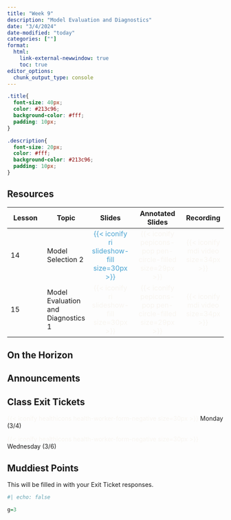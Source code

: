 ```yaml
---
title: "Week 9"
description: "Model Evaluation and Diagnostics"
date: "3/4/2024"
date-modified: "today"
categories: [""]
format: 
  html:
    link-external-newwindow: true
    toc: true
editor_options: 
  chunk_output_type: console
---
```


```css
.title{
  font-size: 40px;
  color: #213c96;
  background-color: #fff;
  padding: 10px;
}

.description{
  font-size: 20px;
  color: #fff;
  background-color: #213c96;
  padding: 10px;
}
```

## Resources

| Lesson | Topic                              |                                Slides                                 |                                  Annotated Slides                                  |                           Recording                           |
|-------------|-------------|:-------------:|:----------------:|:-----------:|
| 14     | Model Selection 2                  | [{{< iconify ri slideshow-fill size=30px >}}]{style="color:#49A3D1;"} | [{{< iconify pepicons-pop pen-circle-filled size=29px >}}]{style="color:#f8f5f0;"} | [{{< iconify mdi video size=34px >}}]{style="color:#f8f5f0;"} |
| 15     | Model Evaluation and Diagnostics 1 | [{{< iconify ri slideshow-fill size=30px >}}]{style="color:#f8f5f0;"} | [{{< iconify pepicons-pop pen-circle-filled size=29px >}}]{style="color:#f8f5f0;"} | [{{< iconify mdi video size=34px >}}]{style="color:#f8f5f0;"} |

## On the Horizon

## Announcements

## Class Exit Tickets

[{{< iconify healthicons health-worker-form-negative size=30px >}}]{style="color:#f8f5f0;"} Monday (3/4)

[{{< iconify healthicons health-worker-form-negative size=30px >}}]{style="color:#f8f5f0;"} Wednesday (3/6)

## Muddiest Points

This will be filled in with your Exit Ticket responses.

```r
#| echo: false

g=3
```
